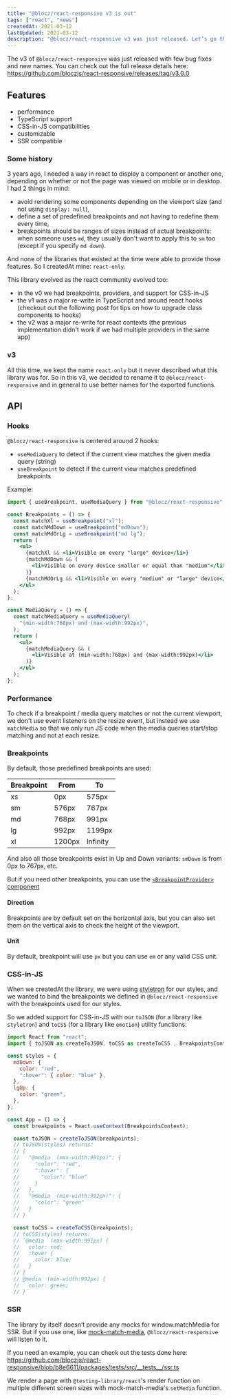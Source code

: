 ```yaml
---
title: "@blocz/react-responsive v3 is out"
tags: ["react", "news"]
createdAt: 2021-03-12
lastUpdated: 2021-03-12
description: "@blocz/react-responsive v3 was just released. Let’s go through all the different features and changes added by this new major version"
---
```



The v3 of `@blocz/react-responsive` was just released with few bug fixes and new names. You can check out the full release details here: https://github.com/bloczjs/react-responsive/releases/tag/v3.0.0

## Features

- performance
- TypeScript support
- CSS-in-JS compatibilities
- customizable
- SSR compatible

### Some history

3 years ago, I needed a way in react to display a component or another one, depending on whether or not the page was viewed on mobile or in desktop. I had 2 things in mind:

- avoid rendering some components depending on the viewport size (and not using `display: null`),
- define a set of predefined breakpoints and not having to redefine them every time,
- breakpoints should be ranges of sizes instead of actual breakpoints: when someone uses `md`, they usually don't want to apply this to `sm` too (except if you specify `md down`).

And none of the libraries that existed at the time were able to provide those features. So I createdAt mine: `react-only`.

This library evolved as the react community evolved too:

- in the v0 we had breakpoints, providers, and support for CSS-in-JS
- the v1 was a major re-write in TypeScript and around react hooks (checkout out the following post for tips on how to upgrade class components to hooks)
  <LinkToPost slug="migrating-class-components-to-hooks" />
- the v2 was a major re-write for react contexts (the previous implementation didn't work if we had multiple providers in the same app)

### v3

All this time, we kept the name `react-only` but it never described what this library was for. So in this v3, we decided to rename it to `@blocz/react-responsive` and in general to use better names for the exported functions.

## API

### Hooks

`@blocz/react-responsive` is centered around 2 hooks:

- `useMediaQuery` to detect if the current view matches the given media query (string)
- `useBreakpoint` to detect if the current view matches predefined breakpoints

Example:

```jsx
import { useBreakpoint, useMediaQuery } from "@blocz/react-responsive";

const Breakpoints = () => {
  const matchXl = useBreakpoint("xl");
  const matchMdDown = useBreakpoint("mdDown");
  const matchMdOrLg = useBreakpoint("md lg");
  return (
    <ul>
      {matchXl && <li>Visible on every "large" device</li>}
      {matchMdDown && (
        <li>Visible on every device smaller or equal than "medium"</li>
      )}
      {matchMdOrLg && <li>Visible on every "medium" or "large" device</li>}
    </ul>
  );
};

const MediaQuery = () => {
  const matchMediaQuery = useMediaQuery(
    "(min-width:768px) and (max-width:992px)",
  );
  return (
    <ul>
      {matchMediaQuery && (
        <li>Visible at (min-width:768px) and (max-width:992px)</li>
      )}
    </ul>
  );
};
```

### Performance

To check if a breakpoint / media query matches or not the current viewport, we don't use event listeners on the resize event, but instead we use `matchMedia` so that we only run JS code when the media queries start/stop matching and not at each resize.

### Breakpoints

By default, those predefined breakpoints are used:

| Breakpoint | From   | To       |
| ---------- | ------ | -------- |
| xs         | 0px    | 575px    |
| sm         | 576px  | 767px    |
| md         | 768px  | 991px    |
| lg         | 992px  | 1199px   |
| xl         | 1200px | Infinity |

And also all those breakpoints exist in Up and Down variants: `smDown` is from 0px to 767px, etc.

But if you need other breakpoints, you can use the [`<BreakpointProvider>` component](https://github.com/bloczjs/react-responsive#breakpointsprovider)

#### Direction

Breakpoints are by default set on the horizontal axis, but you can also set them on the vertical axis to check the height of the viewport.

#### Unit

By default, breakpoint will use `px` but you can use `em` or any valid CSS unit.

### CSS-in-JS

When we createdAt the library, we were using [styletron](https://github.com/styletron/styletron) for our styles, and we wanted to bind the breakpoints we defined in `@blocz/react-responsive` with the breakpoints used for our styles.

So we added support for CSS-in-JS with our `toJSON` (for a library like `styletron`) and `toCSS` (for a library like `emotion`) utility functions:

```jsx
import React from "react";
import { toJSON as createToJSON, toCSS as createToCSS , BreakpointsContext } from "@blocz/react-responsive";

const styles = {
  mdDown: {
    color: "red",
    ":hover": { color: "blue" },
  },
  lgUp: {
    color: "green",
  },
};

const App = () => {
  const breakpoints = React.useContext(BreakpointsContext);

  const toJSON = createToJSON(breakpoints);
  // toJSON(styles) returns:
  // {
  //   "@media  (max-width:991px)": {
  //     "color": "red",
  //     ":hover": {
  //       "color": "blue"
  //     }
  //   },
  //   "@media  (min-width:992px)": {
  //     "color": "green"
  //   }
  // }

  const toCSS = createToCSS(breakpoints);
  // toCSS(styles) returns:
  // `@media  (max-width:991px) {
  //   color: red;
  //   :hover {
  //     color: blue;
  //   }
  // }
  // @media  (min-width:992px) {
  //   color: green;
  // }`
```

### SSR

The library by itself doesn’t provide any mocks for window.matchMedia for SSR. But if you use one, like [mock-match-media](https://github.com/Ayc0/mock-match-media/), `@blocz/react-responsive` will listen to it.

If you need an example, you can check out the tests done here: https://github.com/bloczjs/react-responsive/blob/b8e6611/packages/tests/src/__tests__/ssr.ts

We render a page with `@testing-library/react`'s render function on multiple different screen sizes with mock-match-media's `setMedia` function.
